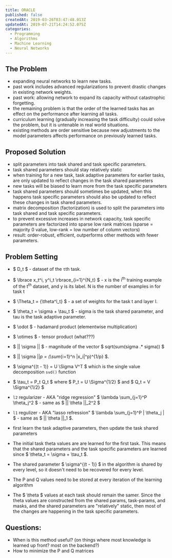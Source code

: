 ```yaml
---
title: ORACLE
published: false
createdAt: 2019-03-26T03:47:48.013Z
updatedAt: 2019-07-21T14:24:52.075Z
categories:
  - Programming
  - Algorithms
  - Machine Learning
  - Neural Networks
---
```


## The Problem

- expanding neural networks to learn new tasks.
- past work includes advanced regularizations to prevent drastic changes in existing network weights.
- past work: allowing network to expand its capacity without catastrophic forgetting.
- the remaining problem is that the order of the learned tasks has an effect on the performance after learning all
  tasks.
- curriculum learning (gradually increasing the task difficulty) could solve the problem, but it is untenable in real
  world situations.
- existing methods are order sensitive because new adjustments to the model parameters affects performance on previously
  learned tasks.

## Proposed Solution

- split parameters into task shared and task specific parameters.
- task shared parameters should stay relatively static
- when training for a new task, task adaptive parameters for earlier tasks, are only updated to reflect changes in the
  task shared parameters
- new tasks will be biased to learn more from the task specific parameters
- task shared parameters should sometimes be updated, when this happens task specific parameters should also be updated
  to reflect these changes in task shared parameters.
- matrix decomposition (factorization) is used to split the parameters into task shared and task specific parameters.
- to prevent excessive increases in network capacity, task specific parameters are factorized into sparse low rank
  matrices (sparse = majority 0 value, low-rank = low number of column vectors)
- result: order-robust, efficient, outperforms other methods with fewer parameters.

## Problem Setting

- $ D_t $ - dataset of the `t`th task.
- $ \lbrace x_t^i, y^i_t \rbrace_{i=1}^{N_t} $ - x is the i<sup>th</sup> training example of the
  t<sup>th</sup> dataset, and y is its label. N is the number of examples in for task t
- $ \Theta_t = {\theta^l_t} $ - a set of weights for the task t and layer l.
- $ \theta_t = \sigma + \tau_t $ - sigma is the task shared parameter, and tau is the task adaptive
  parameter.
- $ \odot $ - hadamard product (elementwise multiplication)
- $ \otimes $ - tensor product  (what???)
- $ || \sigma || $  - magnitude of the vector $ sqrt(sum(sigma .* sigma)) $
- $ || \sigma ||_p = (\sum_{i=1}^n |x_i|^p)^{1/p} $.
- $ \sigma^{(t - 1)} = U \Sigma V^T $ which is the single value decomposition `svd()` function
- $ \tau_t = P_t Q_t $ where $ P_t = U \Sigma^{1/2} $ and $ Q_t = V \Sigma^{1/2} $
- `l2` regularizer - AKA "ridge regression" $ \lambda \sum_{j=1}^P \theta_j^2 $ - same as $ || \theta ||_2^2 $
- `l1` regulizer - AKA "lasso refression" $ \lambda \sum_{j=1}^P | \theta_j | $ - same as $ || \theta ||_1  $.
- first learn the task adaptive parameters, then update the task shared parameters

- The initial task theta values are are learned for the first task. This means that the shared parameters and the task
  specific parameters are learned since $ \theta_t = \sigma + \tau_t $.
- The shared parameter $ \sigma^{(t - 1)} $ in the algorithm is shared by every level, so it doesn't
  need to be recovered for every level.
- The P and Q values need to be stored at every iteration of the learning algorithm
- The $ \theta $ values at each task should remain the samer. Since the theta values are
  constructed from the shared params, task-params, and masks, and the shared parameters are "relatively" static,
  then most of the changes are happening in the task specific parameters.

## Questions:

- When is this method useful? (on things where most knowledge is learned up front? most on the backend?)
- How to minimize the P and Q matrices
